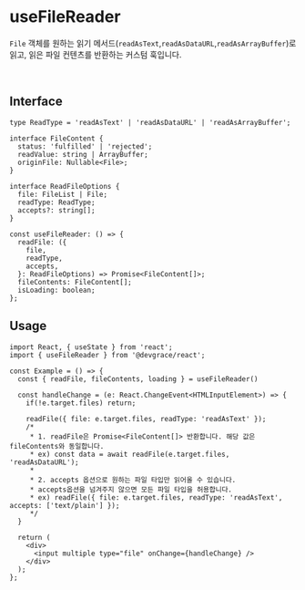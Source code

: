 # useFileReader

`File` 객체를 원하는 읽기 메서드(`readAsText`,`readAsDataURL`,`readAsArrayBuffer`)로 읽고, 읽은 파일 컨텐츠를 반환하는 커스텀 훅입니다.

<br />

## Interface
```tsx
type ReadType = 'readAsText' | 'readAsDataURL' | 'readAsArrayBuffer';

interface FileContent {
  status: 'fulfilled' | 'rejected';
  readValue: string | ArrayBuffer;
  originFile: Nullable<File>;
}

interface ReadFileOptions {
  file: FileList | File;
  readType: ReadType;
  accepts?: string[];
}

const useFileReader: () => {
  readFile: ({
    file,
    readType,
    accepts,
  }: ReadFileOptions) => Promise<FileContent[]>;
  fileContents: FileContent[];
  isLoading: boolean;
};
```

## Usage

```tsx
import React, { useState } from 'react';
import { useFileReader } from '@devgrace/react';

const Example = () => {
  const { readFile, fileContents, loading } = useFileReader()

  const handleChange = (e: React.ChangeEvent<HTMLInputElement>) => {
    if(!e.target.files) return;

    readFile({ file: e.target.files, readType: 'readAsText' }); 
    /*
     * 1. readFile은 Promise<FileContent[]> 반환합니다. 해당 값은 fileContents와 동일합니다.
     * ex) const data = await readFile(e.target.files, 'readAsDataURL'); 
     * 
     * 2. accepts 옵션으로 원하는 파일 타입만 읽어올 수 있습니다.
     * accepts옵션을 넘겨주지 않으면 모든 파일 타입을 허용합니다.
     * ex) readFile({ file: e.target.files, readType: 'readAsText', accepts: ['text/plain'] }); 
     */
  }

  return (
    <div>
      <input multiple type="file" onChange={handleChange} />
    </div>
  );
};
```